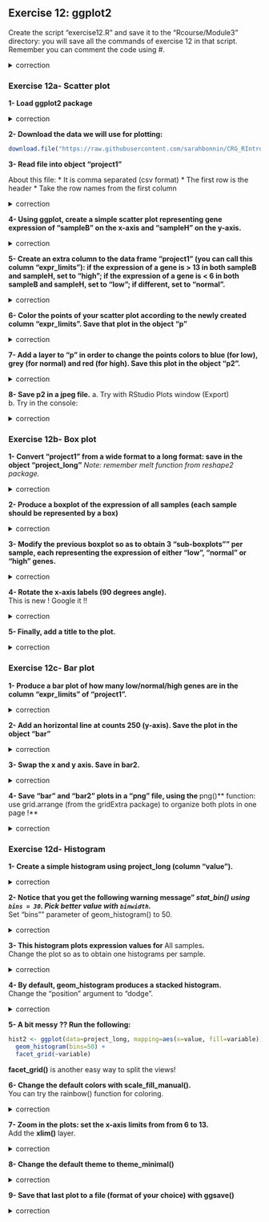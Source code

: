 ## Exercise 12: ggplot2

Create the script "exercise12.R" and save it to the "Rcourse/Module3" directory: you will save all the commands of exercise 12 in that script.
<br>Remember you can comment the code using #.


<details>
<summary>
correction
</summary>

```r
getwd()
setwd("~/Rcourse/Module3")
```

</details>

### Exercise 12a- Scatter plot

**1- Load ggplot2 package**

<details>
<summary>
correction
</summary>

```r
library(ggplot2)
```

</details>

**2- Download the data we will use for plotting:**

```r
download.file("https://raw.githubusercontent.com/sarahbonnin/CRG_RIntroduction/master/ex12_normalized_intensities.csv", "ex12_normalized_intensities.csv", method="curl")
```

**3- Read file into object "project1"**

About this file:
* It is comma separated (csv format)
* The first row is the header
* Take the row names from the first column

<details>
<summary>
correction
</summary>

```r
project1 <- read.table("ex12_normalized_intensities.csv", 
  sep=",", 
  header=TRUE, 
  row.names = 1)
```

</details>

**4- Using ggplot, create a simple scatter plot representing gene expression of "sampleB" on the x-axis and "sampleH" on the y-axis.**

<details>
<summary>
correction
</summary>

```r
ggplot(data=project1, mapping=aes(x=sampleB, y=sampleH)) + 
  geom_point()
```

</details>

**5- Create an extra column to the data frame "project1" (you can call this column "expr_limits"): if the expression of a gene is > 13 in both sampleB and sampleH, set to "high"; if the expression of a gene is < 6 in both sampleB and sampleH, set to "low"; if different, set to "normal".**

<details>
<summary>
correction
</summary>

```r
# Initialize all values to "normal"
project1$expr_limits <- "normal"
# "high" if project1$sampleB > 13 and project1$sampleH > 13
project1$expr_limits[project1$sampleB > 13 & project1$sampleH > 13] <- "high"
# "low" if project1$sampleB < 6 and project1$sampleH < 6
project1$expr_limits[project1$sampleB < 6 & project1$sampleH < 6] <- "low"
```

</details>

**6- Color the points of your scatter plot according to the newly created column "expr_limits". Save that plot in the object "p"**

<details>
<summary>
correction
</summary>

```r
p <- ggplot(data=project1, mapping=aes(x=sampleB, y=sampleH, color=expr_limits)) + 
  geom_point()
```

</details>
  
**7- Add a layer to "p" in order to change the points colors to blue (for low), grey (for normal) and red (for high). Save this plot in the object "p2".**

<details>
<summary>
correction
</summary>

```r
p2 <- p + scale_color_manual(values=c("red", "blue", "grey"))
```

</details>


**8- Save p2 in a jpeg file.**
a. Try with RStudio Plots window (Export)<br>
b. Try  in the console:<br>

<details>
<summary>
correction
</summary>

```r
jpeg("myscatterggplot.jpg")
  p2
dev.off()
```

</details>

### Exercise 12b- Box plot

**1- Convert "project1" from a wide format to a long format: save in the object "project_long"**
*Note: remember melt function from reshape2 package.*

<details>
<summary>
correction
</summary>

```r
library(reshape2)
project_long <- melt(data=project1)
```

</details>

**2- Produce a boxplot of the expression of all samples (each sample should be represented by a box)**

<details>
<summary>
correction
</summary>

```r
ggplot(data=project_long, mapping=aes(x=variable, y=value)) + 
  geom_boxplot()
```

</details>

**3- Modify the previous boxplot so as to obtain 3 "sub-boxplots"" per sample, each representing the expression of either "low", "normal" or "high" genes.**

<details>
<summary>
correction
</summary>

```r
ggplot(data=project_long, mapping=aes(x=variable, y=value, color=expr_limits)) + 
  geom_boxplot()
```

</details>

**4- Rotate the x-axis labels (90 degrees angle).**
<br>
This is new ! Google it !!

<details>
<summary>
correction
</summary>

```r
ggplot(data=project_long, mapping=aes(x=variable, y=value, color=expr_limits)) + 
  geom_boxplot() + 
  theme(axis.text.x = element_text(angle = 90))
```

</details>

**5- Finally, add a title to the plot.**

<details>
<summary>
correction
</summary>

```r
ggplot(data=project_long, mapping=aes(x=variable, y=value, color=expr_limits)) + 
  geom_boxplot() + 
  theme(axis.text.x = element_text(angle = 90)) +
  ggtitle("My boxplots")
```

</details>


### Exercise 12c- Bar plot

**1- Produce a bar plot of how many low/normal/high genes are in the column "expr_limits" of "project1".**

<details>
<summary>
correction
</summary>

```r
ggplot(data=project1, mapping=aes(x=expr_limits)) + 
  geom_bar()
```

</details>

**2- Add an horizontal line at counts 250 (y-axis). Save the plot in the object "bar"**

<details>
<summary>
correction
</summary>

```r
bar <- ggplot(data=project1, mapping=aes(x=expr_limits)) + 
  geom_bar() + 
  geom_hline(yintercept=250)
```

</details>

**3- Swap the x and y axis. Save in bar2.**

<details>
<summary>
correction
</summary>

```r
bar2 <- bar + coord_flip()
```

</details>

**4- Save "bar" and "bar2" plots in a "png" file, using the **png()** function: use grid.arrange (from the gridExtra package) to organize both plots in one page !**

<details>
<summary>
correction
</summary>

```r
png("mybarplots.png", width=1000)
grid.arrange(bar, bar2, nrow=1, ncol=2)
dev.off()
```

</details>


### Exercise 12d- Histogram

**1- Create a simple histogram using project_long (column "value").**

<details>
<summary>
correction
</summary>

```r
ggplot(data=project_long, mapping=aes(x=value)) + 
  geom_histogram()
```

</details>

**2- Notice that you get the following warning message" *stat_bin() using `bins = 30`. Pick better value with `binwidth`.***<br>
Set "bins"" parameter of geom_histogram() to 50.

<details>
<summary>
correction
</summary>

```r
ggplot(data=project_long, mapping=aes(x=value)) + 
  geom_histogram(bins=50)
```

</details>

**3- This histogram plots expression values for **All samples**.**
<br>
Change the plot so as to obtain one histograms per sample.

<details>
<summary>
correction
</summary>

```r
ggplot(data=project_long, mapping=aes(x=value, fill=variable)) + 
  geom_histogram(bins=50)
```

</details>

**4- By default, geom_histogram produces a stacked histogram.**
<br>
Change the "position" argument to "dodge".

<details>
<summary>
correction
</summary>

```r
hist1 <- ggplot(data=project_long, mapping=aes(x=value, fill=variable)) + 
  geom_histogram(position="dodge")
```
  
</details>

**5- A bit messy ?? Run the following:**

```r
hist2 <- ggplot(data=project_long, mapping=aes(x=value, fill=variable)) + 
  geom_histogram(bins=50) + 
  facet_grid(~variable)
```

**facet_grid()** is another easy way to split the views!

**6- Change the default colors with scale_fill_manual().**
<br>
You can try the rainbow() function for coloring.

<details>
<summary>
correction
</summary>

```r
hist3 <- hist2 + scale_fill_manual(values=rainbow(8))
```

</details>

**7- Zoom in the plots: set the x-axis limits from from 6 to 13.**
<br>
Add the **xlim()** layer.

<details>
<summary>
correction
</summary>

```r
hist4 <- hist3 + xlim(6, 13)
```

</details>

**8- Change the default theme to theme_minimal()**

<details>
<summary>
correction
</summary>

```r
hist5 <- hist4 + theme_minimal()
```

</details>

**9- Save that last plot to a file (format of your choice) with ggsave()**

<details>
<summary>
correction
</summary>

```r
ggsave(filename="myhistograms.png", plot=hist5, device="png", width=20)
```

</details>
